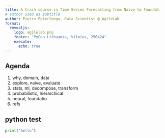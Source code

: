 ```yaml
---
title: A Crash course in Time Series Forecasting from Naive to Foundational
# author used as subtitle
author: Pietro Peterlongo, Data Scientist @ AgileLab
format:
  revealjs:
    logo: agilelab.png
    footer: "PyCon Lithuania, Vilnius, 250424"
    execute:
      echo: true
---
```

## Agenda

1. why, domain, data
2. explore, naive, evaluate
3. stats, ml, decompose, transform
4. probabilistic, hierarchical
5. neural, foundatio
6. refs

## python test

```python
print("hello")
```

